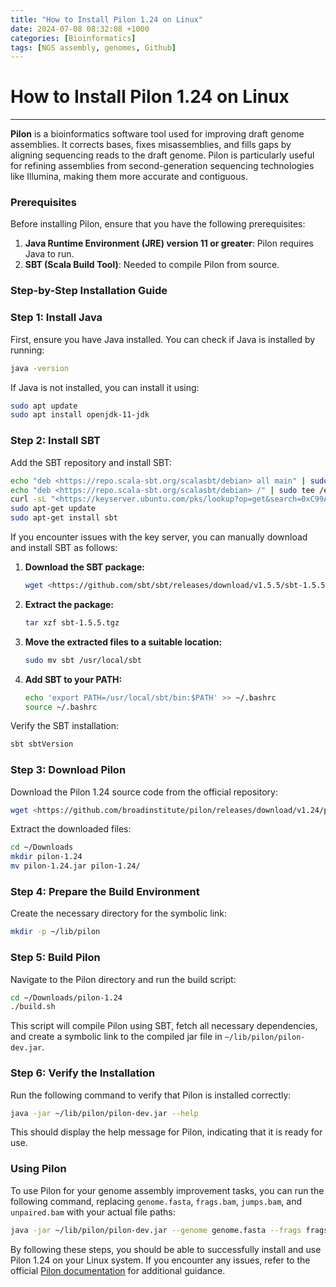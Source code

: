 ```yaml
---
title: "How to Install Pilon 1.24 on Linux"
date: 2024-07-08 08:32:08 +1000
categories: [Bioinformatics]
tags: [NGS assembly, genomes, Github]
---
```

# How to Install Pilon 1.24 on Linux

---
**Pilon** is a bioinformatics software tool used for improving draft genome assemblies. It corrects bases, fixes misassemblies, and fills gaps by aligning sequencing reads to the draft genome. Pilon is particularly useful for refining assemblies from second-generation sequencing technologies like Illumina, making them more accurate and contiguous.

### Prerequisites

Before installing Pilon, ensure that you have the following prerequisites:

1. **Java Runtime Environment (JRE) version 11 or greater**: Pilon requires Java to run.
2. **SBT (Scala Build Tool)**: Needed to compile Pilon from source.

### Step-by-Step Installation Guide

### Step 1: Install Java

First, ensure you have Java installed. You can check if Java is installed by running:

```bash
java -version

```

If Java is not installed, you can install it using:

```bash
sudo apt update
sudo apt install openjdk-11-jdk

```

### Step 2: Install SBT

Add the SBT repository and install SBT:

```bash
echo "deb <https://repo.scala-sbt.org/scalasbt/debian> all main" | sudo tee /etc/apt/sources.list.d/sbt.list
echo "deb <https://repo.scala-sbt.org/scalasbt/debian> /" | sudo tee /etc/apt/sources.list.d/sbt_old.list
curl -sL "<https://keyserver.ubuntu.com/pks/lookup?op=get&search=0xC99A6EFAE10A2942>" | sudo apt-key add
sudo apt-get update
sudo apt-get install sbt

```

If you encounter issues with the key server, you can manually download and install SBT as follows:

1. **Download the SBT package:**
    
    ```bash
    wget <https://github.com/sbt/sbt/releases/download/v1.5.5/sbt-1.5.5.tgz>
    
    ```
    
2. **Extract the package:**
    
    ```bash
    tar xzf sbt-1.5.5.tgz
    
    ```
    
3. **Move the extracted files to a suitable location:**
    
    ```bash
    sudo mv sbt /usr/local/sbt
    
    ```
    
4. **Add SBT to your PATH:**
    
    ```bash
    echo 'export PATH=/usr/local/sbt/bin:$PATH' >> ~/.bashrc
    source ~/.bashrc
    
    ```
    

Verify the SBT installation:

```bash
sbt sbtVersion

```

### Step 3: Download Pilon

Download the Pilon 1.24 source code from the official repository:

```bash
wget <https://github.com/broadinstitute/pilon/releases/download/v1.24/pilon-1.24.jar> -P ~/Downloads

```

Extract the downloaded files:

```bash
cd ~/Downloads
mkdir pilon-1.24
mv pilon-1.24.jar pilon-1.24/

```

### Step 4: Prepare the Build Environment

Create the necessary directory for the symbolic link:

```bash
mkdir -p ~/lib/pilon

```

### Step 5: Build Pilon

Navigate to the Pilon directory and run the build script:

```bash
cd ~/Downloads/pilon-1.24
./build.sh

```

This script will compile Pilon using SBT, fetch all necessary dependencies, and create a symbolic link to the compiled jar file in `~/lib/pilon/pilon-dev.jar`.

### Step 6: Verify the Installation

Run the following command to verify that Pilon is installed correctly:

```bash
java -jar ~/lib/pilon/pilon-dev.jar --help

```

This should display the help message for Pilon, indicating that it is ready for use.

### Using Pilon

To use Pilon for your genome assembly improvement tasks, you can run the following command, replacing `genome.fasta`, `frags.bam`, `jumps.bam`, and `unpaired.bam` with your actual file paths:

```bash
java -jar ~/lib/pilon/pilon-dev.jar --genome genome.fasta --frags frags.bam --jumps jumps.bam --unpaired unpaired.bam --output pilon_output

```

By following these steps, you should be able to successfully install and use Pilon 1.24 on your Linux system. If you encounter any issues, refer to the official [Pilon documentation](https://github.com/broadinstitute/pilon) for additional guidance.